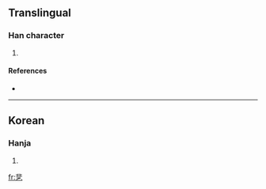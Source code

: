 ==Translingual==

===Han character===
{{Han char|rn=5|rad=乙|as=08|sn=9|four=|canj=中卜弓 (LYN)|ids=⿱[[非]][[乙]]}}

# {{defn|Han}}

====References====
* {{Han ref|kx=0084.241|dkj=|dj=|hdz=|uh=341F|ud=13343|bh=|bd=}}

----

==Korean==

===Hanja===
{{ko-hanja|hangeul=길|rv=gil|mr=kil|y=kil}}

# {{defn|Korean}}

[[fr:㐟]]